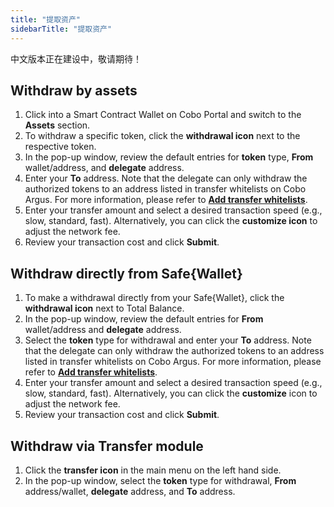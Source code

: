 ```yaml
---
title: "提取资产"
sidebarTitle: "提取资产"
---
```


<Warning>中文版本正在建设中，敬请期待！</Warning>

## Withdraw by assets

1. Click into a Smart Contract Wallet on Cobo Portal and switch to the **Assets** section.
2. To withdraw a specific token, click the **withdrawal icon** next to the respective token.
3. In the pop-up window, review the default entries for **token** type, **From** wallet/address, and **delegate** address.
4. Enter your **To** address. Note that the delegate can only withdraw the authorized tokens to an address listed in transfer whitelists on Cobo Argus. For more information, please refer to [**Add transfer whitelists**](/cn/portal/smart-contract-wallets/transfer-whitelists).
5. Enter your transfer amount and select a desired transaction speed (e.g., slow, standard, fast). Alternatively, you can click the **customize icon** to adjust the network fee.
6. Review your transaction cost and click **Submit**.

## Withdraw directly from Safe&#123;Wallet&#125;
1. To make a withdrawal directly from your Safe&#123;Wallet&#125;, click the **withdrawal icon** next to Total Balance.
2. In the pop-up window, review the default entries for **From** wallet/address and **delegate** address.
3. Select the **token** type for withdrawal and enter your **To** address. Note that the delegate can only withdraw the authorized tokens to an address listed in transfer whitelists on Cobo Argus. For more information, please refer to [**Add transfer whitelists**](/cn/portal/smart-contract-wallets/transfer-whitelists).
4. Enter your transfer amount and select a desired transaction speed (e.g., slow, standard, fast). Alternatively, you can click the **customize** icon to adjust the network fee.
5. Review your transaction cost and click **Submit**.

## Withdraw via Transfer module
1. Click the **transfer icon** in the main menu on the left hand side.
2. In the pop-up window, select the **token** type for withdrawal, **From** address/wallet, **delegate** address, and **To** address.
